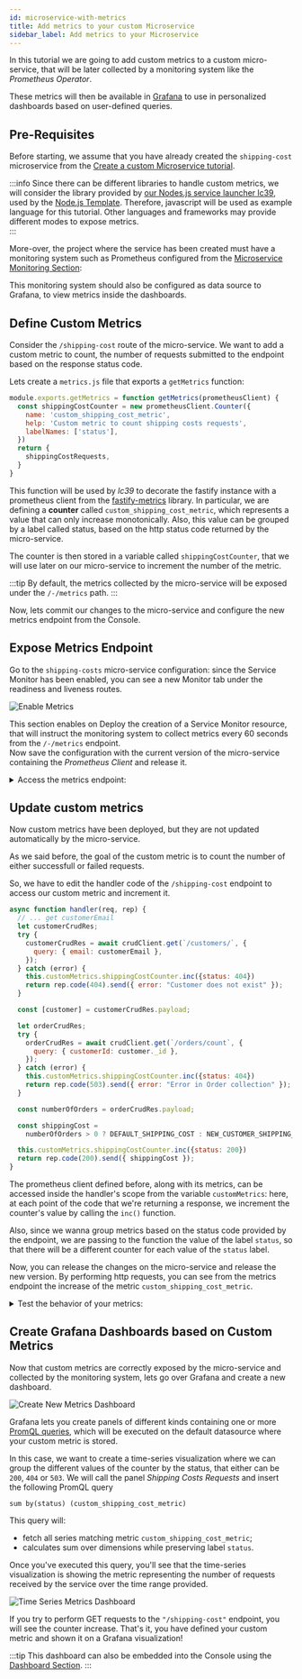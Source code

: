 ```yaml
---
id: microservice-with-metrics
title: Add metrics to your custom Microservice
sidebar_label: Add metrics to your Microservice
---
```



In this tutorial we are going to add custom metrics to a custom micro-service, that will be later collected by a monitoring system like the _Prometheus Operator_. 

These metrics will then be available in [Grafana](/paas/grafana.md) to use in personalized dashboards based on user-defined queries.

## Pre-Requisites

Before starting, we assume that you have already created the `shipping-cost` microservice from the [Create a custom Microservice tutorial](/getting-started/tutorials/create-a-custom-microservice.mdx).

:::info
Since there can be different libraries to handle custom metrics, we will consider the library provided by [our Nodes.js service launcher lc39](https://github.com/mia-platform/lc39/blob/master/docs/main-entrypoint.md#prometheus-metrics), used by the [Node.js Template](https://github.com/mia-platform-marketplace/Node.js-Custom-Plugin-Template/).
Therefore, javascript will be used as example language for this tutorial. Other languages and frameworks may provide different modes to expose metrics.  
:::

More-over, the project where the service has been created must have a monitoring system such as Prometheus configured from the [Microservice Monitoring Section](/development_suite/api-console/api-design/microservice-monitoring.md):

This monitoring system should also be configured as data source to Grafana, to view metrics inside the dashboards.

## Define Custom Metrics

Consider the `/shipping-cost` route of the micro-service. We want to add a custom metric to count, the number of requests submitted to the endpoint based on the response status code.

Lets create a `metrics.js` file that exports a `getMetrics` function: 

```js title=/metrics.js
module.exports.getMetrics = function getMetrics(prometheusClient) {
  const shippingCostCounter = new prometheusClient.Counter({
    name: 'custom_shipping_cost_metric',
    help: 'Custom metric to count shipping costs requests',
    labelNames: ['status'],
  })
  return {
    shippingCostRequests,
  }
}
```

This function will be used by _lc39_ to decorate the fastify instance with a prometheus client from the [fastify-metrics](https://github.com/SkeLLLa/fastify-metrics) library. 
In particular, we are defining a **counter** called `custom_shipping_cost_metric`, which represents a value that can only increase monotonically. Also, this value can be grouped by a label called status, based on the http status code returned by the micro-service.

The counter is then stored in a variable called `shippingCostCounter`, that we will use later on our micro-service to increment the number of the metric.

:::tip
By default, the metrics collected by the micro-service will be exposed under the `/-/metrics` path.
:::

Now, lets commit our changes to the micro-service and configure the new metrics endpoint from the Console.

## Expose Metrics Endpoint

Go to the `shipping-costs` micro-service configuration: since the Service Monitor has been enabled, you can see a new Monitor tab under the readiness and liveness routes.

![Enable Metrics](img/enable-metrics.png)

This section enables on Deploy the creation of a Service Monitor resource, that will instruct the monitoring system to collect metrics every 60 seconds from the `/-/metrics` endpoint.  
Now save the configuration with the current version of the micro-service containing the _Prometheus Client_ and release it.

<details><summary>Access the metrics endpoint:</summary>
<p>

If you have a direct access with `kubectl` to the environment you have deployed your application, try to access locally the `shipping-cost` micro-service using port-forwarding on port 3000

```bash
kubectl port-forward svc/shipping-cost 3000:80
```

Now let's make the following http request to the service using curl:

```bash
curl localhost:3000/-/metrics
```

You should receive a `text/plain` content type having a structure like this:


```
# HELP custom_shipping_cost_metric mia platform plugin custom metric
# TYPE custom_shipping_cost_metric counter Custom metric to count shipping costs requests
custom_shipping_cost_metric = 0
```
</p>
</details>

## Update custom metrics

Now custom metrics have been deployed, but they are not updated automatically by the micro-service. 

As we said before, the goal of the custom metric is to count the number of either successfull or failed requests.

So, we have to edit the handler code of the `/shipping-cost` endpoint to access our custom metric and increment it.

```js title=/handlers/getShippingCost.js {9,21,30}
async function handler(req, rep) {
  // ... get customerEmail 
  let customerCrudRes;
  try {
    customerCrudRes = await crudClient.get(`/customers/`, {
      query: { email: customerEmail },
    });
  } catch (error) {
    this.customMetrics.shippingCostCounter.inc({status: 404})
    return rep.code(404).send({ error: "Customer does not exist" });
  }

  const [customer] = customerCrudRes.payload;

  let orderCrudRes;
  try {
    orderCrudRes = await crudClient.get(`/orders/count`, {
      query: { customerId: customer._id },
    });
  } catch (error) {
    this.customMetrics.shippingCostCounter.inc({status: 404})
    return rep.code(503).send({ error: "Error in Order collection" });
  }

  const numberOfOrders = orderCrudRes.payload;

  const shippingCost =
    numberOfOrders > 0 ? DEFAULT_SHIPPING_COST : NEW_CUSTOMER_SHIPPING_COST;

  this.customMetrics.shippingCostCounter.inc({status: 200})
  return rep.code(200).send({ shippingCost });
}
```

The prometheus client defined before, along with its metrics, can be accessed inside the handler's scope from the variable `customMetrics`: here, at each point of the code that we're returning a response, we increment the counter's value by calling the `inc()` function.

Also, since we wanna group metrics based on the status code provided by the endpoint, we are passing to the function the value of the label `status`, so that there will be a different counter for each value of the `status` label.    

Now, you can release the changes on the micro-service and release the new version. By performing http requests, you can see from the metrics endpoint the increase of the metric `custom_shipping_cost_metric`.

<details><summary>Test the behavior of your metrics:</summary>
<p>

Metrics can be tested also by using TDD! Let's take the `shipping-cost` unit test written during the previous tutorial and add an additional assert for the metrics response.

```js title=test/index.test.js {22-25,27}
  t.test("Default customer shipping cost", async (t) => {
    const NEW_CUSTOMER_SHIPPING_COST = 5.99;
    const DEFAULT_SHIPPING_COST = 10;
    const CRUD_BASE_URL = "http://crud-service";
    const getCustomerScope = nock(CRUD_BASE_URL)
      .get(`/customers/`)
      .query({ email: mockedCustomer.email })
      .reply(200, [mockedCustomer]);

    const getOrderScope = nock(CRUD_BASE_URL)
      .get(`/orders/count`)
      .query({ customerId: mockedCustomer._id })
      .reply(200, 1);

    const response = await fastify.inject({
      method: "GET",
      url: "/shipping-cost",
      query: {
        customerEmail: mockedCustomer.email,
      },
    });
    const metricsResponse = await fastify.inject({
      method: "GET",
      url: "/-/metrics"
    });
    // ... endpoint response asserts
    const counter = getCounter(metricsResponse.payload) // extract counter value from metricsResponse
    t.strictSame(counter, 1);
  });
```
Since the response of the `/-/metrics` endpoint is of content type `text/plain`, you have to parse the metric line, for example with a `getCounter`utility function.
There are several libraries that parse the content of prometheus metrics, such as [parse-prometheus-text-format](https://github.com/yunyu/parse-prometheus-text-format).
</p>
</details>

## Create Grafana Dashboards based on Custom Metrics

Now that custom metrics are correctly exposed by the micro-service and collected by the monitoring system, lets go over Grafana and create a new dashboard.

![Create New Metrics Dashboard](img/metrics-new-dashboard.png)

Grafana lets you create panels of different kinds containing one or more [PromQL queries](https://prometheus.io/docs/prometheus/latest/querying/basics/), which will be executed on the default datasource where your custom metric is stored.

In this case, we want to create a time-series visualization where we can group the different values of the counter by the status, that either can be `200`, `404` or `503`. We will call the panel _Shipping Costs Requests_ and insert the following PromQL query

```promql
sum by(status) (custom_shipping_cost_metric)
```

This query will:

* fetch all series matching metric `custom_shipping_cost_metric`;
* calculates sum over dimensions while preserving label `status`.

Once you've executed this query, you'll see that the time-series visualization is showing the metric representing the number of requests received by the service over the time range provided. 

![Time Series Metrics Dashboard](img/metrics-dashboard.png)

If you try to perform GET requests to the `"/shipping-cost"` endpoint, you will see the counter increase. That's it, you have defined your custom metric and shown it on a Grafana visualization! 

:::tip
This dashboard can also be embedded into the Console using the [Dashboard Section](/development_suite/monitoring/dashboard.md).
:::